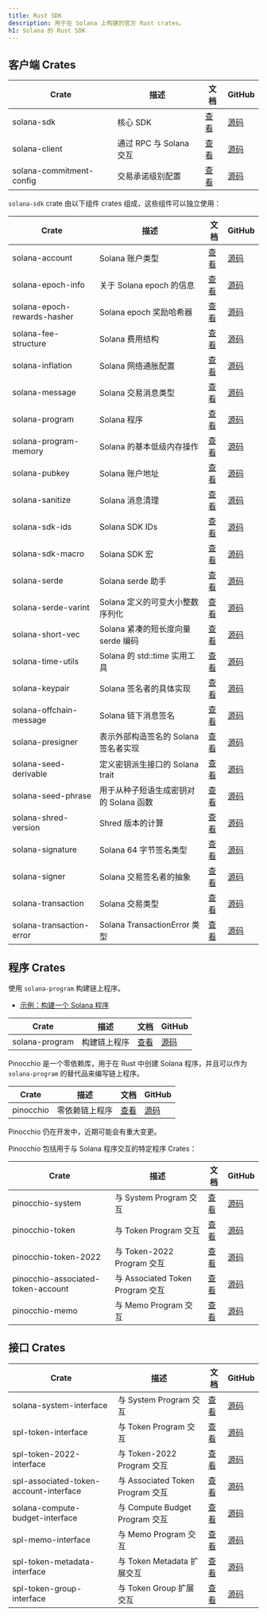 ```yaml
---
title: Rust SDK
description: 用于在 Solana 上构建的官方 Rust crates。
h1: Solana 的 Rust SDK
---
```


## 客户端 Crates

| Crate                    | 描述                    | 文档                                              | GitHub                                                                       |
| ------------------------ | ----------------------- | ------------------------------------------------- | ---------------------------------------------------------------------------- |
| solana-sdk               | 核心 SDK                | [查看](https://docs.rs/solana-sdk/)               | [源码](https://github.com/anza-xyz/solana-sdk/tree/master/sdk)               |
| solana-client            | 通过 RPC 与 Solana 交互 | [查看](https://docs.rs/solana-client/)            | [源码](https://github.com/anza-xyz/agave/tree/master/client)                 |
| solana-commitment-config | 交易承诺级别配置        | [查看](https://docs.rs/solana-commitment-config/) | [源码](https://github.com/anza-xyz/solana-sdk/tree/master/commitment-config) |

`solana-sdk` crate 由以下组件 crates 组成，这些组件可以独立使用：

| Crate                       | 描述                                   | 文档                                                 | GitHub                                                                          |
| --------------------------- | -------------------------------------- | ---------------------------------------------------- | ------------------------------------------------------------------------------- |
| solana-account              | Solana 账户类型                        | [查看](https://docs.rs/solana-account/)              | [源码](https://github.com/anza-xyz/solana-sdk/tree/master/account)              |
| solana-epoch-info           | 关于 Solana epoch 的信息               | [查看](https://docs.rs/solana-epoch-info/)           | [源码](https://github.com/anza-xyz/solana-sdk/tree/master/epoch-info)           |
| solana-epoch-rewards-hasher | Solana epoch 奖励哈希器                | [查看](https://docs.rs/solana-epoch-rewards-hasher/) | [源码](https://github.com/anza-xyz/solana-sdk/tree/master/epoch-rewards-hasher) |
| solana-fee-structure        | Solana 费用结构                        | [查看](https://docs.rs/solana-fee-structure/)        | [源码](https://github.com/anza-xyz/solana-sdk/tree/master/fee-structure)        |
| solana-inflation            | Solana 网络通胀配置                    | [查看](https://docs.rs/solana-inflation/)            | [源码](https://github.com/anza-xyz/solana-sdk/tree/master/inflation)            |
| solana-message              | Solana 交易消息类型                    | [查看](https://docs.rs/solana-message/)              | [源码](https://github.com/anza-xyz/solana-sdk/tree/master/message)              |
| solana-program              | Solana 程序                            | [查看](https://docs.rs/solana-program/)              | [源码](https://github.com/anza-xyz/solana-sdk/tree/master/program)              |
| solana-program-memory       | Solana 的基本低级内存操作              | [查看](https://docs.rs/solana-program-memory/)       | [源码](https://github.com/anza-xyz/solana-sdk/tree/master/program-memory)       |
| solana-pubkey               | Solana 账户地址                        | [查看](https://docs.rs/solana-pubkey/)               | [源码](https://github.com/anza-xyz/solana-sdk/tree/master/pubkey)               |
| solana-sanitize             | Solana 消息清理                        | [查看](https://docs.rs/solana-sanitize/)             | [源码](https://github.com/anza-xyz/solana-sdk/tree/master/sanitize)             |
| solana-sdk-ids              | Solana SDK IDs                         | [查看](https://docs.rs/solana-sdk-ids/)              | [源码](https://github.com/anza-xyz/solana-sdk/tree/master/sdk-ids)              |
| solana-sdk-macro            | Solana SDK 宏                          | [查看](https://docs.rs/solana-sdk-macro/)            | [源码](https://github.com/anza-xyz/solana-sdk/tree/master/sdk-macro)            |
| solana-serde                | Solana serde 助手                      | [查看](https://docs.rs/solana-serde/)                | [源码](https://github.com/anza-xyz/solana-sdk/tree/master/serde)                |
| solana-serde-varint         | Solana 定义的可变大小整数序列化        | [查看](https://docs.rs/solana-serde-varint/)         | [源码](https://github.com/anza-xyz/solana-sdk/tree/master/serde-varint)         |
| solana-short-vec            | Solana 紧凑的短长度向量 serde 编码     | [查看](https://docs.rs/solana-short-vec/)            | [源码](https://github.com/anza-xyz/solana-sdk/tree/master/short-vec)            |
| solana-time-utils           | Solana 的 std::time 实用工具           | [查看](https://docs.rs/solana-time-utils/)           | [源码](https://github.com/anza-xyz/solana-sdk/tree/master/time-utils)           |
| solana-keypair              | Solana 签名者的具体实现                | [查看](https://docs.rs/solana-keypair/)              | [源码](https://github.com/anza-xyz/solana-sdk/tree/master/keypair)              |
| solana-offchain-message     | Solana 链下消息签名                    | [查看](https://docs.rs/solana-offchain-message/)     | [源码](https://github.com/anza-xyz/solana-sdk/tree/master/offchain-message)     |
| solana-presigner            | 表示外部构造签名的 Solana 签名者实现   | [查看](https://docs.rs/solana-presigner/)            | [源码](https://github.com/anza-xyz/solana-sdk/tree/master/presigner)            |
| solana-seed-derivable       | 定义密钥派生接口的 Solana trait        | [查看](https://docs.rs/solana-seed-derivable/)       | [源码](https://github.com/anza-xyz/solana-sdk/tree/master/seed-derivable)       |
| solana-seed-phrase          | 用于从种子短语生成密钥对的 Solana 函数 | [查看](https://docs.rs/solana-seed-phrase/)          | [源码](https://github.com/anza-xyz/solana-sdk/tree/master/seed-phrase)          |
| solana-shred-version        | Shred 版本的计算                       | [查看](https://docs.rs/solana-shred-version/)        | [源码](https://github.com/anza-xyz/solana-sdk/tree/master/shred-version)        |
| solana-signature            | Solana 64 字节签名类型                 | [查看](https://docs.rs/solana-signature/)            | [源码](https://github.com/anza-xyz/solana-sdk/tree/master/signature)            |
| solana-signer               | Solana 交易签名者的抽象                | [查看](https://docs.rs/solana-signer/)               | [源码](https://github.com/anza-xyz/solana-sdk/tree/master/signer)               |
| solana-transaction          | Solana 交易类型                        | [查看](https://docs.rs/solana-transaction/)          | [源码](https://github.com/anza-xyz/solana-sdk/tree/master/transaction)          |
| solana-transaction-error    | Solana TransactionError 类型           | [查看](https://docs.rs/solana-transaction-error/)    | [源码](https://github.com/anza-xyz/solana-sdk/tree/master/transaction-error)    |

## 程序 Crates

使用 `solana-program` 构建链上程序。

- [示例：构建一个 Solana 程序](/docs/programs/rust)

| Crate          | 描述         | 文档                                   | GitHub                                                             |
| -------------- | ------------ | -------------------------------------- | ------------------------------------------------------------------ |
| solana-program | 构建链上程序 | [查看](https://docs.rs/solana-program) | [源码](https://github.com/anza-xyz/solana-sdk/tree/master/program) |

Pinocchio 是一个零依赖库，用于在 Rust 中创建 Solana 程序，并且可以作为
`solana-program` 的替代品来编写链上程序。

| Crate     | 描述           | 文档                              | GitHub                                        |
| --------- | -------------- | --------------------------------- | --------------------------------------------- |
| pinocchio | 零依赖链上程序 | [查看](https://docs.rs/pinocchio) | [源码](https://github.com/anza-xyz/pinocchio) |

<Callout type="warn">Pinocchio 仍在开发中，近期可能会有重大变更。</Callout>

Pinocchio 包括用于与 Solana 程序交互的特定程序 Crates：

| Crate                              | 描述                             | 文档                                                        | GitHub                                                                                    |
| ---------------------------------- | -------------------------------- | ----------------------------------------------------------- | ----------------------------------------------------------------------------------------- |
| pinocchio-system                   | 与 System Program 交互           | [查看](https://docs.rs/pinocchio-system/)                   | [源码](https://github.com/anza-xyz/pinocchio/tree/main/programs/system)                   |
| pinocchio-token                    | 与 Token Program 交互            | [查看](https://docs.rs/pinocchio-token/)                    | [源码](https://github.com/anza-xyz/pinocchio/tree/main/programs/token)                    |
| pinocchio-token-2022               | 与 Token-2022 Program 交互       | [查看](https://docs.rs/pinocchio-token-2022/)               | [源码](https://github.com/anza-xyz/pinocchio/tree/main/programs/token-2022)               |
| pinocchio-associated-token-account | 与 Associated Token Program 交互 | [查看](https://docs.rs/pinocchio-associated-token-account/) | [源码](https://github.com/anza-xyz/pinocchio/tree/main/programs/associated-token-account) |
| pinocchio-memo                     | 与 Memo Program 交互             | [查看](https://docs.rs/pinocchio-memo/)                     | [源码](https://github.com/anza-xyz/pinocchio/tree/main/programs/memo)                     |

## 接口 Crates

| Crate                                  | 描述                             | 文档                                                            | GitHub                                                                                 |
| -------------------------------------- | -------------------------------- | --------------------------------------------------------------- | -------------------------------------------------------------------------------------- |
| solana-system-interface                | 与 System Program 交互           | [查看](https://docs.rs/solana-system-interface/)                | [源码](https://github.com/anza-xyz/solana-sdk/tree/master/system-interface)            |
| spl-token-interface                    | 与 Token Program 交互            | [查看](https://docs.rs/spl-token-interface/)                    | [源码](https://github.com/solana-program/token/tree/main/interface)                    |
| spl-token-2022-interface               | 与 Token-2022 Program 交互       | [查看](https://docs.rs/spl-token-2022-interface/)               | [源码](https://github.com/solana-program/token-2022/tree/main/interface)               |
| spl-associated-token-account-interface | 与 Associated Token Program 交互 | [查看](https://docs.rs/spl-associated-token-account-interface/) | [源码](https://github.com/solana-program/associated-token-account/tree/main/interface) |
| solana-compute-budget-interface        | 与 Compute Budget Program 交互   | [查看](https://docs.rs/solana-compute-budget-interface/)        | [源码](https://github.com/anza-xyz/solana-sdk/tree/master/compute-budget-interface)    |
| spl-memo-interface                     | 与 Memo Program 交互             | [查看](https://docs.rs/spl-memo-interface/)                     | [源码](https://github.com/solana-program/memo/tree/main/interface)                     |
| spl-token-metadata-interface           | 与 Token Metadata 扩展交互       | [查看](https://docs.rs/spl-token-metadata-interface/)           | [源码](https://github.com/solana-program/token-metadata/tree/main/interface)           |
| spl-token-group-interface              | 与 Token Group 扩展交互          | [查看](https://docs.rs/spl-token-group-interface/)              | [源码](https://github.com/solana-program/token-group/tree/main/interface)              |
